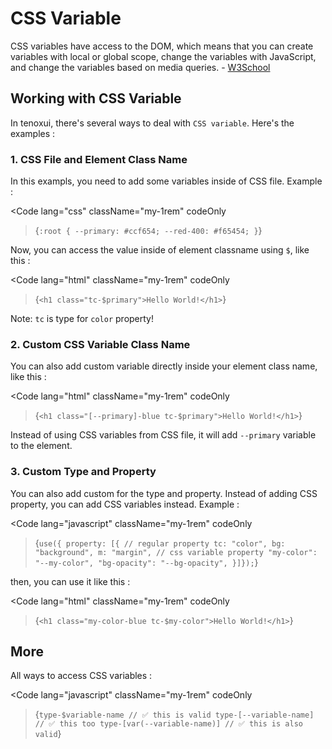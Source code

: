 
# CSS Variable

CSS variables have access to the DOM, which means that you can create variables with local or global scope, change the variables with JavaScript, and change the variables based on media queries. - [W3School](https://www.w3schools.com/css/css3_variables.asp)

## Working with CSS Variable

In tenoxui, there's several ways to deal with `CSS variable`. Here's the examples :

### 1. CSS File and Element Class Name

In this exampls, you need to add some variables inside of CSS file. Example :

<Code
  lang="css"
  className="my-1rem"
  codeOnly
>{`:root {
  --primary: #ccf654;
  --red-400: #f65454;
}`}</Code>

Now, you can access the value inside of element classname using `$`, like this :

<Code
  lang="html"
  className="my-1rem"
  codeOnly
>{`<h1 class="tc-$primary">Hello World!</h1>`}</Code>

Note: `tc` is type for `color` property!


### 2. Custom CSS Variable Class Name

You can also add custom variable directly inside your element class name, like this :

<Code
  lang="html"
  className="my-1rem"
  codeOnly
>{`<h1 class="[--primary]-blue tc-$primary">Hello World!</h1>`}</Code>

Instead of using CSS variables from CSS file, it will add `--primary` variable to the element.

### 3. Custom Type and Property

You can also add custom for the type and property. Instead of adding CSS property, you can add CSS variables instead. Example :

<Code
  lang="javascript"
  className="my-1rem"
  codeOnly
>{`use({ property: [{
  // regular property
  tc: "color",
  bg: "background",
  m: "margin",
  // css variable property
  "my-color": "--my-color",
  "bg-opacity": "--bg-opacity",
}]});`}</Code>

then, you can use it like this :

<Code
  lang="html"
  className="my-1rem"
  codeOnly
>{`<h1 class="my-color-blue tc-$my-color">Hello World!</h1>`}</Code>

## More

All ways to access CSS variables :

<Code
  lang="javascript"
  className="my-1rem"
  codeOnly
>{`type-$variable-name // ✅ this is valid
type-[--variable-name] // ✅ this too
type-[var(--variable-name)] // ✅ this is also valid`}</Code>

<DocLink
  prev="/docs/classes"
  prevIcon="style"
  next="/docs/classes/background"
  nextIcon="wallpaper"
/>